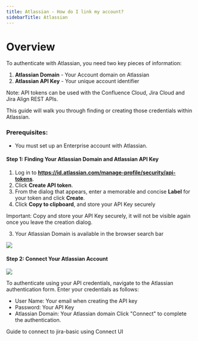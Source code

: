 ```yaml
---
title: Atlassian - How do I link my account?
sidebarTitle: Atlassian
---
```



# Overview

To authenticate with Atlassian, you need two key pieces of information:
1. **Atlassian Domain** - Your Account domain on Atlassian
2. **Atlassian API Key** - Your unique account identifier

Note: API tokens can be used with the Confluence Cloud, Jira Cloud and Jira Align REST APIs.


This guide will walk you through finding or creating those credentials within Atlassian.


### Prerequisites:

- You must set up an Enterprise account with Atlassian.


#### Step 1: Finding Your Atlassian Domain and Atlassian API Key
1. Log in to **https://id.atlassian.com/manage-profile/security/api-tokens**.
2. Click **Create API token**.
3. From the dialog that appears, enter a memorable and concise **Label** for your token and click **Create**.
4. Click **Copy to clipboard**, and store your API Key securely


Important: Copy and store your API Key securely, it will not be visible again once you leave the creation dialog.


3. Your Atlassian Domain is available in the browser search bar

<img src="/integrations/all/jira-basic/nango-atlassian-1.png" />


#### Step 2: Connect Your Atlassian Account

<img src="/integrations/all/jira-basic/nango_connect_ui.png" />

To authenticate using your API credentials, navigate to the Atlassian authentication form.
Enter your credentials as follows:
- User Name: Your email when creating the API key
- Password: Your API Key
- Atlassian Domain: Your Atlassian domain
Click "Connect" to complete the authentication.

<Card title="Connect to jira-basic" icon="link" href="/integrations/all/jira-basic/connect" horizontal>
  Guide to connect to jira-basic using Connect UI
</Card>
